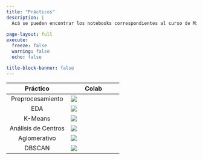 ```yaml
---
title: "Prácticos"
description: |
  Acá se pueden encontrar los notebooks correspondientes al curso de Minería de Datos.
  
page-layout: full
execute: 
  freeze: false
  warning: false
  echo: false

title-block-banner: false
---
```


Práctico| Colab
:----:|-----|
Preprocesamiento|[![](tics411/thumbnails/colab.svg)](https://colab.research.google.com/github/datacubeR/clases_UAI/blob/main/tics411/notebooks/01-Preprocesamiento.ipynb)
EDA|[![](tics411/thumbnails/colab.svg)](https://colab.research.google.com/github/datacubeR/clases_UAI/blob/main/tics411/notebooks/02-EDA.ipynb)
K-Means|[![](tics411/thumbnails/colab.svg)](https://colab.research.google.com/github/datacubeR/clases_UAI/blob/main/tics411/notebooks/03-ex_kmeans.ipynb)
Análisis de Centros|[![](tics411/thumbnails/colab.svg)](https://colab.research.google.com/github/datacubeR/clases_UAI/blob/main/tics411/notebooks/04-analisis_centros.ipynb)
Aglomerativo|[![](tics411/thumbnails/colab.svg)](https://colab.research.google.com/github/datacubeR/clases_UAI/blob/main/tics411/notebooks/05-ex-jerarquico.ipynb)
DBSCAN|[![](tics411/thumbnails/colab.svg)](https://colab.research.google.com/github/datacubeR/clases_UAI/blob/main/tics411/notebooks/06-ex-DBSCAN.ipynb)
